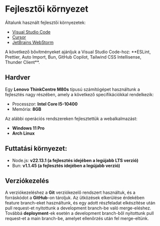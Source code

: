 
# Fejlesztői környezet

Általunk használt fejlesztői környezetek:

- [Visual Studio Code](https://code.visualstudio.com/)
- [Cursor](https://www.cursor.com/)
- [JetBrains WebStorm](https://www.jetbrains.com/webstorm/)

<Callout emoji="💡">
  A következő bővítményeket ajánljuk a Visual Studio Code-hoz: **ESLint,
  Prettier, Auto Import, Bun, GitHub Copilot, Tailwind CSS Intellisense, Thunder
  Client**.
</Callout>

## Hardver

Egy **Lenovo ThinkCentre M80s** típusú számítógépet használtunk a fejlesztés nagy részében, amely a következő specifikációkkal rendelkezik:

- Processzor: **Intel Core I5-10400**
- Memória: **8GB**

Az alábbi operációs rendszereken fejlesztettük a webalkalmazást:

- **Windows 11 Pro**
- **Arch Linux**

## Futtatási környezet:

- Node.js: **v22.13.1 (a fejlesztés idejében a legújabb LTS verzió)**
- Bun: **v1.1.45 (a fejlesztés idejében a legújabb verzió)**

## Verziókezelés

A verziókezeléshez a **Git** verziókezelő rendszert használtuk, és a forráskódot a **GitHub**-on tároljuk.
Az ütközések elkerülése érdekében feature branch-eket használtunk, és egy adott részfeladat elkészítése után pull request-et nyitottunk a development branch-be való merge-eléshez. Továbbá **deployment**-ek esetén a development branch-ből nyitottunk pull request-et a main branch-be, amelyet ellenőrzés után fel merge-eltünk.
